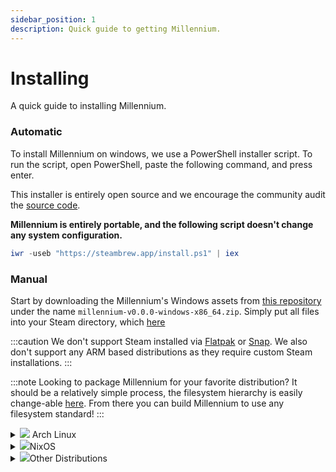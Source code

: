 ```yaml
---
sidebar_position: 1
description: Quick guide to getting Millennium.
---
```



# Installing

A quick guide to installing Millennium.

<Tabs>
	<TabItem value="windows" label="Windows">

### Automatic

To install Millennium on windows, we use a PowerShell installer script. To run the script, open PowerShell, paste the following command, and press enter.

This installer is entirely open source and we encourage the community audit the [source code](https://github.com/SteamClientHomebrew/Millennium/blob/main/scripts/install.ps1).

**Millennium is entirely portable, and the following script doesn't change any system configuration.**

```powershell
iwr -useb "https://steambrew.app/install.ps1" | iex
```

<!-- ![Installing Millennium Preview](https://raw.githubusercontent.com/shdwmtr/steambrew/refs/heads/main/static/install.gif) -->

### Manual

Start by downloading the Millennium's Windows assets from [this repository](https://github.com/SteamClientHomebrew/Millennium/releases/latest) under the name `millennium-v0.0.0-windows-x86_64.zip`. Simply put all files into your Steam directory, which [here](../faq/finding-version.md)

</TabItem>
<TabItem value="linux" label="Linux">

:::caution
We don't support Steam installed via [Flatpak](https://flatpak.org/) or [Snap](https://snapcraft.io/).
We also don't support any ARM based distributions as they require custom Steam installations.
:::

:::note
Looking to package Millennium for your favorite distribution? It should be a relatively simple process, the filesystem hierarchy is easily change-able [here](https://github.com/SteamClientHomebrew/Millennium/blob/main/src/sys/env.cc). From there you can build Millennium to use any filesystem standard!
:::

<details>
  <summary><img src="https://upload.wikimedia.org/wikipedia/commons/thumb/1/13/Arch_Linux_%22Crystal%22_icon.svg/480px-Arch_Linux_%22Crystal%22_icon.svg.png"/> Arch Linux</summary>

### Arch Linux (AUR)

We officially offer support for Millennium on the [Arch User Repository (AUR)](https://aur.archlinux.org/packages/millennium).

</details>

<details>
  <summary><img src="https://gitlab.com/uploads/-/system/project/avatar/40517887/68747470733a2f2f692e696d6775722e636f6d2f367146436c41312e706e67.png"/>NixOS</summary>

### NixOS

We officially offer nix package for millennium. Currently, it isn't available in nixpkgs, but you can use our flake.

1. Add input to your flake.

```nix
inputs.millennium.url = "git+https://github.com/SteamClientHomebrew/Millennium";
```

:::note
Don't use `github:SteamClientHomebrew/Millennium`. This does not support git submodules which are vital in the process of building Millennium.
:::

2. import overlay

    .

```nix
nixpkgs.overlay = [
  inputs.millennium.overlays.default
];
```

3. replace steam with millennium
   if you use steam NixOS module, set millennium as steam package

```nix
programs.steam.package = pkgs.steam-millennium;
```

if you don't, simply replace steam with millennium in packages list.

</details>

<details>
    <summary><img src="https://cdn.pixabay.com/photo/2017/01/31/15/33/linux-2025130_1280.png"/>Other Distributions</summary>

### Automatic

**Shell (pre-built binary)**

This installer is entirely open source and we encourage the community audit the [source code](https://github.com/SteamClientHomebrew/Millennium/blob/main/scripts/install.sh).

```bash
curl -fsSL "https://raw.githubusercontent.com/SteamClientHomebrew/Millennium/main/scripts/install.sh" | sudo sh
```

### Post Installation

Run `millennium patch`, this will patch your Steam start script to bootstrap Millennium.
You can then start Steam as normal!

</details>

</TabItem>
</Tabs>
